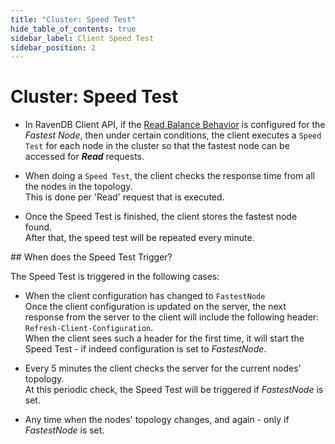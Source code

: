 ```yaml
---
title: "Cluster: Speed Test"
hide_table_of_contents: true
sidebar_label: Client Speed Test
sidebar_position: 2
---
```



# Cluster: Speed Test
<Admonition type="note" title="">

* In RavenDB Client API, if the [Read Balance Behavior](../../client-api/configuration/load-balance/read-balance-behavior.mdx) is configured for the _Fastest Node_, 
  then under certain conditions, the client executes a `Speed Test` for each node in the cluster so that the fastest node can be accessed for ***Read*** requests.  

* When doing a `Speed Test`, the client checks the response time from all the nodes in the topology.  
  This is done per 'Read' request that is executed.  

* Once the Speed Test is finished, the client stores the fastest node found.  
  After that, the speed test will be repeated every minute.  
</Admonition>
## When does the Speed Test Trigger?

The Speed Test is triggered in the following cases:

* When the client configuration has changed to `FastestNode`  
  Once the client configuration is updated on the server, the next response from the server to the client will include the following header: `Refresh-Client-Configuration`.  
  When the client sees such a header for the first time, it will start the Speed Test - if indeed configuration is set to _FastestNode_.  

* Every 5 minutes the client checks the server for the current nodes' topology.  
   At this periodic check, the Speed Test will be triggered if _FastestNode_ is set.  

* Any time when the nodes' topology changes, and again - only if _FastestNode_ is set.  


